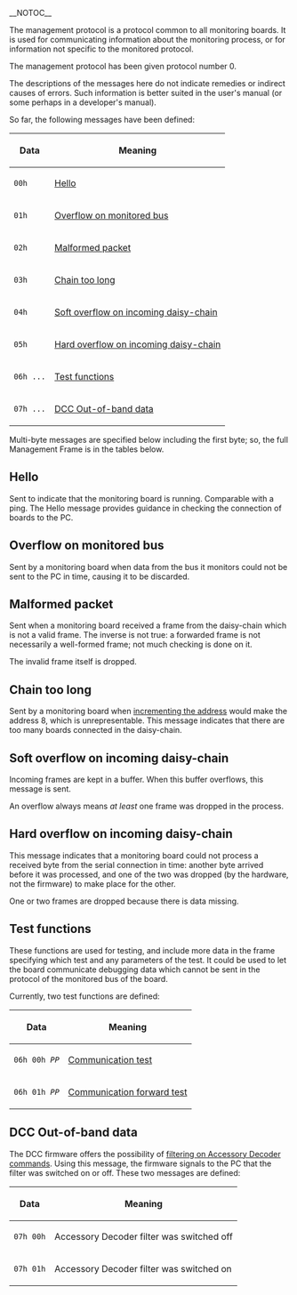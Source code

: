 ﻿__NOTOC__

The management protocol is a protocol common to all monitoring boards. It is used for communicating information about the monitoring process, or for information not specific to the monitored protocol.

The management protocol has been given protocol number 0.

The descriptions of the messages here do not indicate remedies or indirect causes of errors. Such information is better suited in the user's manual (or some perhaps in a developer's manual).

So far, the following messages have been defined:

{| class="wikitable"
! Data !! Meaning
|-
| <tt>00h</tt> || [[#Hello | Hello]]
|-
| <tt>01h</tt> || [[#Overflow on monitored bus | Overflow on monitored bus]]
|-
| <tt>02h</tt> || [[#Malformed packet | Malformed packet]]
|-
| <tt>03h</tt> || [[#Chain too long | Chain too long]]
|-
| <tt>04h</tt> || [[#Soft overflow on incoming daisy-chain | Soft overflow on incoming daisy-chain]]
|-
| <tt>05h</tt> || [[#Hard overflow on incoming daisy-chain | Hard overflow on incoming daisy-chain]]
|-
| <tt>06h ...</tt> || [[#Test functions | Test functions]]
|-
| <tt>07h ...</tt> || [[#DCC Out-of-band data | DCC Out-of-band data]]
|}

Multi-byte messages are specified below including the first byte; so, the full Management Frame is in the tables below.

== Hello ==

Sent to indicate that the monitoring board is running. Comparable with a ping. The Hello message provides guidance in checking the connection of boards to the PC.

== Overflow on monitored bus ==
Sent by a monitoring board when data from the bus it monitors could not be sent to the PC in time, causing it to be discarded. 

== Malformed packet ==
Sent when a monitoring board received a frame from the daisy-chain which is not a valid frame. The inverse is not true: a forwarded frame is not necessarily a well-formed frame; not much checking is done on it.

The invalid frame itself is dropped.

== Chain too long ==
Sent by a monitoring board when [[Communication protocol specification#Addressing | incrementing the address]] would make the address 8, which is unrepresentable. This message indicates that there are too many boards connected in the daisy-chain.

== Soft overflow on incoming daisy-chain ==
Incoming frames are kept in a buffer. When this buffer overflows, this message is sent.

An overflow always means ''at least'' one frame was dropped in the process.

== Hard overflow on incoming daisy-chain ==
This message indicates that a monitoring board could not process a received byte from the serial connection in time: another byte arrived before it was processed, and one of the two was dropped (by the hardware, not the firmware) to make place for the other.

One or two frames are dropped because there is data missing.

== Test functions ==

These functions are used for testing, and include more data in the frame specifying which test and any parameters of the test. It could be used to let the board communicate debugging data which cannot be sent in the protocol of the monitored bus of the board.

Currently, two test functions are defined:

{| class="wikitable"
! Data !! Meaning
|-
| <tt>06h 00h ''PP''</tt> || [[Communication test]]
|-
| <tt>06h 01h ''PP''</tt> || [[Communication forward test]]
|}

== DCC Out-of-band data ==

The DCC firmware offers the possibility of [[DCC routines design#Filtering on Accessory Decoders | filtering on Accessory Decoder commands]]. Using this message, the firmware signals to the PC that the filter was switched on or off. These two messages are defined:

{| class="wikitable"
! Data !! Meaning
|-
| <tt>07h 00h</tt> || Accessory Decoder filter was switched off
|-
| <tt>07h 01h</tt> || Accessory Decoder filter was switched on
|}

